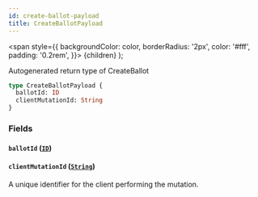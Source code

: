 ```yaml
---
id: create-ballot-payload
title: CreateBallotPayload
---
```


<span
style={{
      backgroundColor: color,
      borderRadius: '2px',
      color: '#fff',
      padding: '0.2rem',
    }}>
{children}
</span>
);

Autogenerated return type of CreateBallot

```graphql
type CreateBallotPayload {
  ballotId: ID
  clientMutationId: String
}
```

### Fields

#### `ballotId` ([`ID`](/api/scalars/id))

#### `clientMutationId` ([`String`](/api/scalars/string))

A unique identifier for the client performing the mutation.

